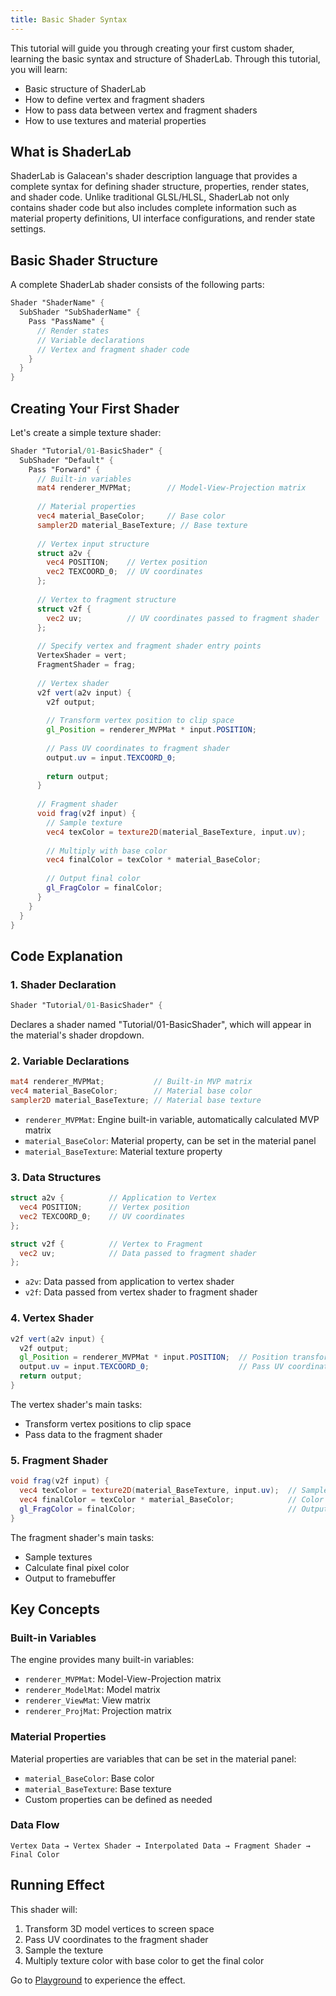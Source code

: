 ```yaml
---
title: Basic Shader Syntax
---
```


This tutorial will guide you through creating your first custom shader, learning the basic syntax and structure of ShaderLab. Through this tutorial, you will learn:
- Basic structure of ShaderLab
- How to define vertex and fragment shaders
- How to pass data between vertex and fragment shaders
- How to use textures and material properties

## What is ShaderLab

ShaderLab is Galacean's shader description language that provides a complete syntax for defining shader structure, properties, render states, and shader code. Unlike traditional GLSL/HLSL, ShaderLab not only contains shader code but also includes complete information such as material property definitions, UI interface configurations, and render state settings.

## Basic Shader Structure

A complete ShaderLab shader consists of the following parts:

```glsl
Shader "ShaderName" {
  SubShader "SubShaderName" {
    Pass "PassName" {
      // Render states
      // Variable declarations
      // Vertex and fragment shader code
    }
  }
}
```

## Creating Your First Shader

Let's create a simple texture shader:

```glsl
Shader "Tutorial/01-BasicShader" {
  SubShader "Default" {
    Pass "Forward" {
      // Built-in variables
      mat4 renderer_MVPMat;        // Model-View-Projection matrix
      
      // Material properties
      vec4 material_BaseColor;     // Base color
      sampler2D material_BaseTexture; // Base texture
      
      // Vertex input structure
      struct a2v {
        vec4 POSITION;    // Vertex position
        vec2 TEXCOORD_0;  // UV coordinates
      };
      
      // Vertex to fragment structure
      struct v2f {
        vec2 uv;          // UV coordinates passed to fragment shader
      };
      
      // Specify vertex and fragment shader entry points
      VertexShader = vert;
      FragmentShader = frag;
      
      // Vertex shader
      v2f vert(a2v input) {
        v2f output;
        
        // Transform vertex position to clip space
        gl_Position = renderer_MVPMat * input.POSITION;
        
        // Pass UV coordinates to fragment shader
        output.uv = input.TEXCOORD_0;
        
        return output;
      }
      
      // Fragment shader
      void frag(v2f input) {
        // Sample texture
        vec4 texColor = texture2D(material_BaseTexture, input.uv);
        
        // Multiply with base color
        vec4 finalColor = texColor * material_BaseColor;
        
        // Output final color
        gl_FragColor = finalColor;
      }
    }
  }
}
```

## Code Explanation

### 1. Shader Declaration
```glsl
Shader "Tutorial/01-BasicShader" {
```
Declares a shader named "Tutorial/01-BasicShader", which will appear in the material's shader dropdown.

### 2. Variable Declarations
```glsl
mat4 renderer_MVPMat;           // Built-in MVP matrix
vec4 material_BaseColor;        // Material base color
sampler2D material_BaseTexture; // Material base texture
```
- `renderer_MVPMat`: Engine built-in variable, automatically calculated MVP matrix
- `material_BaseColor`: Material property, can be set in the material panel
- `material_BaseTexture`: Material texture property

### 3. Data Structures
```glsl
struct a2v {          // Application to Vertex
  vec4 POSITION;      // Vertex position
  vec2 TEXCOORD_0;    // UV coordinates
};

struct v2f {          // Vertex to Fragment
  vec2 uv;            // Data passed to fragment shader
};
```
- `a2v`: Data passed from application to vertex shader
- `v2f`: Data passed from vertex shader to fragment shader

### 4. Vertex Shader
```glsl
v2f vert(a2v input) {
  v2f output;
  gl_Position = renderer_MVPMat * input.POSITION;  // Position transformation
  output.uv = input.TEXCOORD_0;                    // Pass UV coordinates
  return output;
}
```
The vertex shader's main tasks:
- Transform vertex positions to clip space
- Pass data to the fragment shader

### 5. Fragment Shader
```glsl
void frag(v2f input) {
  vec4 texColor = texture2D(material_BaseTexture, input.uv);  // Sample texture
  vec4 finalColor = texColor * material_BaseColor;            // Color calculation
  gl_FragColor = finalColor;                                  // Output color
}
```
The fragment shader's main tasks:
- Sample textures
- Calculate final pixel color
- Output to framebuffer

## Key Concepts

### Built-in Variables
The engine provides many built-in variables:
- `renderer_MVPMat`: Model-View-Projection matrix
- `renderer_ModelMat`: Model matrix
- `renderer_ViewMat`: View matrix
- `renderer_ProjMat`: Projection matrix

### Material Properties
Material properties are variables that can be set in the material panel:
- `material_BaseColor`: Base color
- `material_BaseTexture`: Base texture
- Custom properties can be defined as needed

### Data Flow
```
Vertex Data → Vertex Shader → Interpolated Data → Fragment Shader → Final Color
```

## Running Effect

This shader will:
1. Transform 3D model vertices to screen space
2. Pass UV coordinates to the fragment shader
3. Sample the texture
4. Multiply texture color with base color to get the final color

Go to [Playground](/examples/shaderlab-01-basic-shader) to experience the effect.